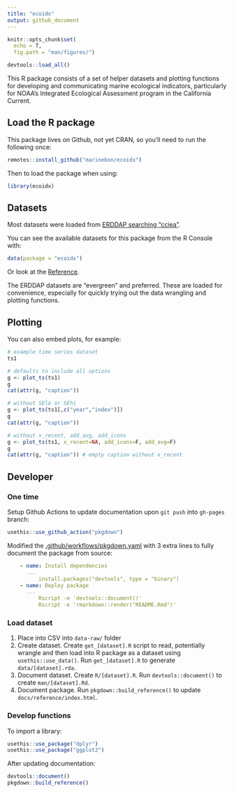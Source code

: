 ```yaml
---
title: "ecoidx"
output: github_document
---
```


```r
knitr::opts_chunk$set(
  echo = T,
  fig.path = "man/figures/")

devtools::load_all()
```

This R package consists of a set of helper datasets and plotting functions for developing and communicating marine ecological indicators, particularly for NOAA's Integrated Ecological Assessment program in the California Current.

## Load the R package

This package lives on Github, not yet CRAN, so you'll need to run the following once:

```r
remotes::install_github("marinebon/ecoidx")
```

Then to load the package when using:

```r
library(ecoidx)
```

## Datasets

Most datasets were loaded from [ERDDAP searching "cciea"](https://oceanview.pfeg.noaa.gov/erddap/search/index.html?page=1&itemsPerPage=1000&searchFor=cciea).

You can see the available datasets for this package from the R Console with:

```r
data(package = "ecoidx")
```

Or look at the [Reference](./reference/index.html#section-datasets-erddap).

The ERDDAP datasets are "evergreen" and preferred. These are loaded for convenience, especially for quickly trying out the data wrangling and plotting functions.

## Plotting

You can also embed plots, for example:

```r
# example time series dataset
ts1

# defaults to include all options
g <- plot_ts(ts1)
g
cat(attr(g, "caption"))

# without SElo or SEhi
g <- plot_ts(ts1[,c("year","index")])
g
cat(attr(g, "caption"))

# without x_recent, add_avg, add_icons
g <- plot_ts(ts1, x_recent=NA, add_icons=F, add_avg=F)
g
cat(attr(g, "caption")) # empty caption without x_recent
```

## Developer

### One time

Setup Github Actions to update documentation upon `git push` into `gh-pages` branch:

```r
usethis::use_github_action("pkgdown")
```

Modified the [.github/workflows/pkgdown.yaml](https://github.com/marinebon/ecoidx/blame/5b1b44104029fbc167146b9037b0030db390f774/.github/workflows/pkgdown.yaml#L38-L50) with 3 extra lines to fully document the package from source:

```yaml
    - name: Install dependencies
      ...
          install.packages("devtools", type = "binary")
    - name: Deploy package
      ...
          Rscript -e 'devtools::document()'
          Rscript -e 'rmarkdown::render("README.Rmd")'
```

### Load dataset

1. Place into CSV into `data-raw/` folder
1. Create dataset. Create `get_[dataset].R` script to read, potentially wrangle and then load into R package as a dataset using `usethis::use_data()`. Run `get_[dataset].R` to generate `data/[dataset].rda`.
1. Document dataset. Create `R/[dataset].R`. Run `devtools::document()` to create `man/[dataset].Rd`.
1. Document package. Run `pkgdown::build_reference()` to update `docs/reference/index.html`.

### Develop functions

To import a library:

```r
usethis::use_package("dplyr")
usethis::use_package("ggplot2")
```

After updating documentation:

```r
devtools::document()
pkgdown::build_reference()
```
